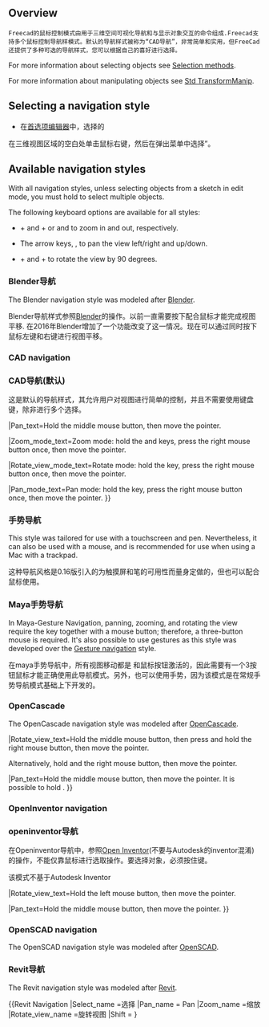 <languages/>

{{Docnav
|[[Getting_started|Getting started]]
|[[Selection_methods|Selection methods]]
}}

{{TOCright}}

==Overview==

<div class="mw-translate-fuzzy">
 Freecad的鼠标控制模式由用于三维空间可视化导航和与显示对象交互的命令组成.Freecad支持多个鼠标控制导航样模式。默认的导航样式被称为“CAD导航”，非常简单和实用，但FreeCad还提供了多种可选的导航样式，您可以根据自己的喜好进行选择。
</div>

For more information about selecting objects see [[Selection_methods|Selection methods]].

For more information about manipulating objects see [[Std_TransformManip|Std TransformManip]].

== Selecting a navigation style ==

<div class="mw-translate-fuzzy">
*在[[Preferences Editor|首选项编辑器]]中，选择的 {{MenuCommand|编辑 → 首选项 → 显示 → 3D视图 → 3D导航}}
在三维视图区域的空白处单击鼠标右键，然后在弹出菜单中选择{{MenuCommand|导航样式 →...}}”。
</div>

== Available navigation styles ==

With all navigation styles, unless selecting objects from a sketch in edit mode, you must hold {{KEY|Ctrl}} to select multiple objects.

The following keyboard options are available for all styles:

* {{KEY|Ctrl}} + {{ASCII|43}} and {{KEY|Ctrl}} + {{ASCII|22}} or {{KEY|PgUp}} and {{KEY|PgDn}} to zoom in and out, respectively.
* The arrow keys, {{ASCII|17}}{{ASCII|16}}{{ASCII|30}}{{ASCII|31}}, to pan the view left/right and up/down.
* {{KEY|Shift}} + {{ASCII|17}} and {{KEY|Shift}} + {{ASCII|16}} to rotate the view by 90 degrees.

<span id="Blender_navigation"></span>
<div class="mw-translate-fuzzy">
=== Blender导航===
</div>

The Blender navigation style was modeled after [https://www.blender.org Blender].

<div class="mw-translate-fuzzy">
Blender导航样式参照[http://www.blender.org Blender]的操作。以前一直需要按下{{KEY|SHIFT}}配合鼠标才能完成视图平移. 在2016年Blender增加了一个功能改变了这一情况。现在可以通过同时按下鼠标左键和右键进行视图平移。 
{{Blender Navigation
|Select_name=选取
|Pan_name=平移
|Zoom_name=缩放
|Rotate_view_name=旋转视图
|Shift={{KEY|Shift}}
|Select_text=在要选择的对象上按鼠标左键。
|Pan_text=按住{{KEY|Shift}} 并按住鼠标中键，然后移动鼠标。
</div>

|Shift={{KEY|Shift}}

|Select_text=Press the left mouse button over an object you want to select.

|Zoom_text=Use the mouse wheel to zoom in and out.

|Rotate_view_text=Hold the middle mouse button, then move the pointer.

|Pan_text=Hold {{KEY|Shift}} and the middle mouse button, then move the pointer.

Alternatively, hold both left and right mouse buttons, and then move the pointer.
}}

=== CAD navigation ===

<div class="mw-translate-fuzzy">
===CAD导航(默认)===
这是默认的导航样式，其允许用户对视图进行简单的控制，并且不需要使用键盘键，除非进行多个选择。
</div>

<div class="mw-translate-fuzzy">
{{CAD Navigation
|Select_name=选择
|Pan_name=平移
|Zoom_name=缩放
|Rotate_view_name=旋转视图<br>第一种方法
|Rotate_view_alt_name=旋转视图<br>替代方法
|Ctrl={{KEY|Ctrl}}
|Shift={{KEY|Shift}}
|Select_text=在要选择的对象上按鼠标左键。按住{{KEY|Ctrl}}可以选择多个对象。
</div>

|Ctrl={{KEY|Ctrl}}
|Shift={{KEY|Shift}}

|Select_text=Press the left mouse button over an object you want to select.

|Zoom_text=Use the mouse wheel to zoom in and out.

Clicking the middle mouse button re-centers the view on the location of the cursor.

|Rotate_view_text=Hold the middle mouse button, then press and hold the left mouse button, then move the pointer.

<div class="mw-translate-fuzzy">
鼠标中键按下时光标的位置决定了旋转操作的旋转中心。旋转操作就像旋转一个围绕中心旋转的球。如果在停止鼠标移动之前释放按钮，视图将继续[[spinning|旋转]](此选项启用时)。
</div>

|Rotate_view_alt_text=Hold the middle mouse button, then press and hold the right mouse button, then move the pointer.

该方法下鼠标中键可以在鼠标右键按下后放开。

<div class="mw-translate-fuzzy">
习惯用右手的用户可能会觉得这种方法比第一种方法要容易些。}}
</div>

|Pan_text=Hold the middle mouse button, then move the pointer.

|Zoom_mode_text=Zoom mode: hold the {{KEY|Ctrl}} and {{KEY|Shift}} keys, press the right mouse button once, then move the pointer.

|Rotate_view_mode_text=Rotate mode: hold the {{KEY|Shift}} key, press the right mouse button once, then move the pointer.

|Pan_mode_text=Pan mode: hold the {{KEY|Ctrl}} key, press the right mouse button once, then move the pointer.
}}

<span id="Gesture_navigation"></span>
<div class="mw-translate-fuzzy">
=== 手势导航 ===
</div>

This style was tailored for use with a touchscreen and pen. Nevertheless, it can also be used with a mouse, and is recommended for use when using a Mac with a trackpad.

<div class="mw-translate-fuzzy">
这种导航风格是0.16版引入的为触摸屏和笔的可用性而量身定做的，但也可以配合鼠标使用。
{{Gesture Navigation
|Select_name=选择
|Pan_name=平移
|Zoom_name=缩放
|Rotate_view_name=旋转视图
|Tilt_view_name=倾斜视图
|Select_text=在要选择的对象上按鼠标左键。
|Select_gesture_text=点击选择。
|Pan_text=按住鼠标右键，然后移动鼠标。
|Pan_gesture_text=用两个手指拖拽。
</div>

|Select_text=Press the left mouse button over an object you want to select.

|Zoom_text=Use the mouse wheel to zoom in and out.

|Rotate_view_text=Hold the left mouse button, then move the pointer.
In [[Sketcher Workbench|Sketcher]] and other edit modes, this behavior is disabled. Hold {{KEY|Alt}} when pressing the mouse button to enter rotation mode.

<div class="mw-translate-fuzzy">
要设置相机的旋转对焦点，请用鼠标中键单击一个点。 或者，将光标对准某个点，然后按键盘上的{{KEY|H}}。
|Rotate_view_gesture_text =用一根手指拖动以旋转。
</div>

|Pan_text=Hold the right mouse button, then move the pointer.

|Tilt_view_text=Hold both left and right mouse buttons, then move the pointer sideways.

|Select_gesture_text=Tap to select.

|Zoom_gesture_text=Drag two fingers (pinch) closer or farther apart.

|Rotate_view_gesture_text=Drag with one finger to rotate.

<div class="mw-translate-fuzzy">
在[[Sketcher Workbench|草图工作台]]中按下{{KEY|Alt}} 。
|Tilt_view_text=按住鼠标左键和右键，然后将鼠标移到一边。 
|Tilt_view_gesture_text=旋转由两个触摸点组成的假想线。
</div>

|Pan_gesture_text=Drag with two fingers.

<div class="mw-translate-fuzzy">
或者，轻按并按住，然后拖动。这将使用鼠标右键模拟平移。
|Zoom_text=使用鼠标滚轮缩放。
|Zoom_gesture_text=将两个手指（捏）拉近或拉远。
|Rotate_view_text=按住鼠标左键，然后移动鼠标。
在[[Sketcher Workbench|草图工作台]]和其他编辑模式下，此行为被禁用。按下鼠标按钮进入旋转模式的同时时按住键{{KEY|Alt}}。
</div>

|Tilt_view_gesture_text=Rotate the imaginary line formed by two touch points.

<div class="mw-translate-fuzzy">
在v0.18上，默认情况下禁用此方法。要启用，请转到{{MenuCommand|编辑→首选项→显示}}，然后取消选中“禁用触摸屏倾斜手势”复选框。}}
</div>

<span id="Maya-Gesture_navigation"></span>
<div class="mw-translate-fuzzy">
===Maya手势导航===
</div>

In Maya-Gesture Navigation, panning, zooming, and rotating the view require the {{KEY|Alt}} key together with a mouse button; therefore, a three-button mouse is required. It's also possible to use gestures as this style was developed over the [[#Gesture_navigation|Gesture navigation]] style.

<div class="mw-translate-fuzzy">
在maya手势导航中，所有视图移动都是{{KEY|ALT}} 和鼠标按钮激活的，因此需要有一个3按钮鼠标才能正确使用此导航模式。另外，也可以使用手势，因为该模式是在常规手势导航模式基础上下开发的。 
{{MayaGesture Navigation
|Select_name=选取
|Pan_name=平移
|Zoom_name=缩放
|Rotate_view_name=旋转视图
|Alt={{KEY|Alt}}
|Select_text=在要选择的对象上按鼠标左键。
|Pan_text=按住 {{KEY|Alt}}并按住鼠标中键，然后移动鼠标。
|Zoom_text=按住{{KEY|Alt}} 并单击鼠标右键，然后移动鼠标。
</div>

|Alt={{KEY|Alt}}

|Select_text=Press the left mouse button over an object you want to select.

|Zoom_text=Use the mouse wheel to zoom in and out.

Alternatively, hold {{KEY|Alt}} and the right mouse button, then move the pointer.

|Rotate_view_text=Hold {{KEY|Alt}} and the left mouse button, then move the pointer.

|Pan_text=Hold {{KEY|Alt}} and the middle mouse button, then move the pointer.

|Tilt_view_text=Hold {{KEY|Alt}} and both left and right mouse buttons, and then move the pointer sideways.
}}

<span id="OpenCascade_navigation"></span>
<div class="mw-translate-fuzzy">
=== OpenCascade ===
</div>

The OpenCascade navigation style was modeled after [https://www.opencascade.com/ OpenCascade].

<div class="mw-translate-fuzzy">
{{OpenCascade Navigation
|Select_name=选择
|Pan_name=平移
|Zoom_name=缩放
|Rotate_view_name=旋转视图
|Ctrl={{KEY|ctrl}}
|Select_text=在要选择的对象上按鼠标左键。
|Pan_text=按住鼠标中键，然后移动鼠标。
|Zoom_text=使用鼠标滚轮放大和缩小。
</div>

|Ctrl={{KEY|Ctrl}}

|Select_text=Press the left mouse button over an object you want to select.

|Zoom_text=Use the mouse wheel to zoom in and out.

<div class="mw-translate-fuzzy">
或者，按住{{KEY|Ctrl}}和鼠标左键，然后移动指针。
|Rotate_view_text =按住{{KEY|Ctrl}}和鼠标右键，然后移动指针。
}}
</div>

|Rotate_view_text=Hold the middle mouse button, then press and hold the right mouse button, then move the pointer.

Alternatively, hold {{KEY|Ctrl}} and the right mouse button, then move the pointer.

|Pan_text=Hold the middle mouse button, then move the pointer. It is possible to hold {{KEY|Ctrl}}.
}}

=== OpenInventor navigation ===

<div class="mw-translate-fuzzy">
===openinventor导航===
在Openinventor导航中，参照[http://en.wikipedia.org/wiki/Open_Inventor Open Inventor](不要与Autodesk的inventor混淆)的操作，不能仅靠鼠标进行选取操作。要选择对象，必须按住{{KEY|Ctrl}}键。
</div>

<div class="mw-translate-fuzzy">
该模式不基于Autodesk Inventor
</div>

<div class="mw-translate-fuzzy">
{{OpenInventor Navigation
|Select_name=选择
|Pan_name=平移
|Zoom_name=缩放
|Rotate_view_name=旋转视图
|Ctrl={{KEY|ctrl}}
|Select_text=按住{{KEY|ctrl}}，然后在要选择的对象上按鼠标左键。
|Pan_text=按住鼠标中键，然后移动鼠标。
|Zoom_text=使用鼠标滚轮放大和缩小。
</div>

|Shift={{KEY|Shift}}

|Select_text=Hold {{KEY|Shift}}, then press the left mouse button over an object you want to select.

Hold {{KEY|Ctrl}} instead to select multiple objects.

|Zoom_text=Use the mouse wheel to zoom in and out.

<div class="mw-translate-fuzzy">
或者，按住鼠标中键，然后按住鼠标左键，然后移动指针。
|Rotate_view_text =按住鼠标左键，然后移动指针。
}}
</div>

|Rotate_view_text=Hold the left mouse button, then move the pointer.

|Pan_text=Hold the middle mouse button, then move the pointer.
}}

=== OpenSCAD navigation ===

The OpenSCAD navigation style was modeled after [https://openscad.org/ OpenSCAD].

{{OpenSCAD_Navigation
|Select_name=Select
|Zoom_name=Zoom
|Rotate_view_name=Rotate view
|Pan_name=Pan

|Shift={{KEY|Shift}}

|Select_text=Press the left mouse button over an object you want to select.

{{VersionMinus|0.21}} Hold {{KEY|Ctrl}} and {{KEY|Shift}} when pressing the mouse button to drag an object in a sketch in edit mode.

|Zoom_text=Use the mouse wheel to zoom in and out.

Alternatively, hold the middle mouse button, then move the pointer.

Or hold {{KEY|Shift}} and the right mouse button, then move the pointer.

|Rotate_view_text=Hold the left mouse button, then move the pointer.

Alternatively, and when a sketch is in edit mode, hold the middle mouse button, then press and hold the right mouse button, then move the pointer.

|Pan_text=Hold the right mouse button, then move the pointer.
}}

<span id="Revit_navigation"></span>
<div class="mw-translate-fuzzy">
=== Revit导航 ===
</div>

The Revit navigation style was modeled after [https://en.wikipedia.org/wiki/Autodesk_Revit Revit].

<div class="mw-translate-fuzzy">
{{Revit Navigation
|Select_name =选择
|Pan_name = Pan
|Zoom_name =缩放
|Rotate_view_name =旋转视图
|Shift = {{{KEY|Shift}}
|Select_text =在要选择的对象上按下鼠标左键。
|Pan_text =按住鼠标中键，然后移动指针。
</div>

|Shift={{KEY|Shift}}

|Select_text=Press the left mouse button over an object you want to select.

<div class="mw-translate-fuzzy">
|Zoom_text =使用鼠标滚轮放大和缩小。
|Rotate_view_text =按住{{KEY|Shift}}和鼠标中键，然后移动指针。
</div>

|Rotate_view_text=Hold {{KEY|Shift}} and the middle mouse button, then move the pointer.

<div class="mw-translate-fuzzy">
或者，按住鼠标中键，然后按住鼠标右键，然后移动指针。
}}
</div>

|Pan_text=Hold the middle mouse button, then move the pointer.

<div class="mw-translate-fuzzy">
或者，按住鼠标左键和右键，然后移动指针。
</div>

=== SolidWorks navigation ===

{{Version|1.1}}

The SolidWorks navigation style was modeled after [https://en.wikipedia.org/wiki/SolidWorks SolidWorks].

{{SolidWorks_Navigation
|Select_name=Select
|Zoom_name=Zoom
|Rotate_view_name=Rotate view
|Pan_name=Pan

|Ctrl={{KEY|Ctrl}}
|Shift={{KEY|Shift}}

|Select_text=Press the left mouse button over an object you want to select.

|Zoom_text=Use the mouse wheel to zoom in and out.

Alternatively, hold {{KEY|Shift}} and the middle mouse button, then move the pointer.

Clicking the middle mouse button re-centers the view on the location of the cursor.

|Rotate_view_text=Hold the middle mouse button, then move the pointer.

|Pan_text=Hold {{KEY|Ctrl}} and the middle mouse button, then move the pointer.
}}

=== TinkerCAD navigation ===

The TinkerCAD navigation style was modeled after [https://en.wikipedia.org/wiki/Tinkercad TinkerCAD].

{{TinkerCAD Navigation
|Select_name=Select
|Zoom_name=Zoom
|Rotate_view_name=Rotate view
|Pan_name=Pan

|Select_text=Press the left mouse button over an object you want to select.

|Zoom_text=Use the mouse wheel to zoom in and out.

|Rotate_view_text=Press the right mouse button, then move the pointer.

|Pan_text=Hold the middle mouse button, then move the pointer.
}}

<span id="Touchpad_navigation"></span>
<div class="mw-translate-fuzzy">
===触控板导航===
</div>

With the Touchpad navigation style, panning, zooming, and rotating the view require a modifier key together with the touchpad. This style can also be used with a mouse.

<div class="mw-translate-fuzzy">
触控板导航中,平移、缩放或视图旋转操作都需要一个辅助按键和触控板一起配合。
{{Touchpad Navigation
|Select_name=选取
|Pan_name=平移
|Zoom_name=缩放
|Rotate_view_name=旋转视图
|Shift={{KEY|Shift}}
|Ctrl={{KEY|Ctrl}}
|Alt={{KEY|Alt}}
|PageUp={{KEY|PageUp}}
|PageDown={{KEY|PageDown}}
|Select_text=在要选择的对象上按鼠标左键。
|Pan_text=按住 {{KEY|Shift}},然后移动鼠标.
|Zoom_text=使用 {{KEY|PageUp}}和{{KEY|PageDown}}进行缩放操作.
|Zoom_alt_text=或者按住{{KEY|Shift}}和{{KEY|Ctrl}}, 然后移动鼠标.
|Rotate_view_text=按住{{KEY|Alt}},然后移动鼠标.
|Rotate_view_alt_text=或者，按住{{KEY|Shift}}和左键，然后移动鼠标。
}}
</div>

|Ctrl={{KEY|Ctrl}}
|Shift={{KEY|Shift}}
|Alt={{KEY|Alt}}

|Select_text=Press the left mouse button over an object you want to select.

|Zoom_text=Hold {{KEY|Ctrl}} and {{KEY|Shift}}, then move the pointer.

|Rotate_view_text=Hold {{KEY|Alt}}, then move the pointer.

Alternatively, hold {{KEY|Shift}} and the left button, then move the pointer.

|Pan_text=Hold {{KEY|Shift}}, then move the pointer.
}}

<span id="Hardware_support"></span>
==硬件支持==

<div class="mw-translate-fuzzy">
FreeCAD 也支持一些[[3D input devices|3D输入设备]].
</div>

<span id="Recommended_navigation_for_macOS"></span>
<div class="mw-translate-fuzzy">
== Mac OS X问题==
</div>

<div class="mw-translate-fuzzy">
最近我们[http://forum.freecadweb.org/viewtopic.php？f=3&t=3592&start=0 在论坛中]收到了来自Mac用户的报告称这些鼠标按钮和按键组合不能正常工作。不幸的是，没有一个开发人员拥有Mac，其他的常规志愿者也没有。我们需要您的帮助来确定哪些鼠标按钮和组合键有效，以便我们可以更新此wiki。
</div>


{{docnav
|[[Getting started/zh|入门]]
|[[Navigation Cube/zh|导航立方体]]
}}

{{Userdocnavi{{#translation:}}}}
